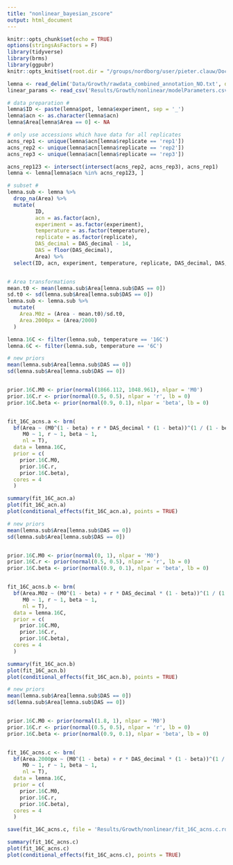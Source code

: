 ```yaml
---
title: "nonlinear_bayesian_zscore"
output: html_document
---
```


```r
knitr::opts_chunk$set(echo = TRUE)
options(stringsAsFactors = F)
library(tidyverse)
library(brms)
library(ggpubr)
knitr::opts_knit$set(root.dir = "/groups/nordborg/user/pieter.clauw/Documents/Experiments/UltimateQandD/")
```


```r
lemna <- read_delim('Data/Growth/rawdata_combined_annotation_NO.txt', delim = '\t')
linear_params <- read_csv('Results/Growth/nonlinear/modelParameters.csv')
```
```r
# data preparation #
lemna$ID <- paste(lemna$pot, lemna$experiment, sep = '_')
lemna$acn <- as.character(lemna$acn)
lemna$Area[lemna$Area == 0] <- NA

# only use accessions which have data for all replicates
acns_rep1 <- unique(lemna$acn[lemna$replicate == 'rep1'])
acns_rep2 <- unique(lemna$acn[lemna$replicate == 'rep2'])
acns_rep3 <- unique(lemna$acn[lemna$replicate == 'rep3'])

acns_rep123 <- intersect(intersect(acns_rep2, acns_rep3), acns_rep1)
lemna <- lemna[lemna$acn %in% acns_rep123, ]

# subset #
lemna.sub <- lemna %>%
  drop_na(Area) %>%
  mutate(
         ID,
         acn = as.factor(acn),
         experiment = as.factor(experiment),
         temperature = as.factor(temperature),
         replicate = as.factor(replicate),
         DAS_decimal = DAS_decimal - 14,
         DAS = floor(DAS_decimal),
         Area) %>%
  select(ID, acn, experiment, temperature, replicate, DAS_decimal, DAS, Area)


# Area transformations
mean.t0 <- mean(lemna.sub$Area[lemna.sub$DAS == 0])
sd.t0 <- sd(lemna.sub$Area[lemna.sub$DAS == 0])
lemna.sub <- lemna.sub %>%
  mutate(
    Area.M0z = (Area - mean.t0)/sd.t0,
    Area.2000px = (Area/2000)
  )

lemna.16C <- filter(lemna.sub, temperature == '16C')
lemna.6C <- filter(lemna.sub, temperature == '6C')
```


```r
# new priors
mean(lemna.sub$Area[lemna.sub$DAS == 0])
sd(lemna.sub$Area[lemna.sub$DAS == 0])


prior.16C.M0 <- prior(normal(1866.112, 1048.961), nlpar = 'M0')
prior.16C.r <- prior(normal(0.5, 0.5), nlpar = 'r', lb = 0)
prior.16C.beta <- prior(normal(0.9, 0.1), nlpar = 'beta', lb = 0)


fit_16C_acns.a <- brm(
  bf(Area ~ (M0^(1 - beta) + r * DAS_decimal * (1 - beta))^(1 / (1 - beta)),
     M0 ~ 1, r ~ 1, beta ~ 1,
     nl = T),
  data = lemna.16C,
  prior = c(
    prior.16C.M0,
    prior.16C.r,
    prior.16C.beta),
  cores = 4
  )

summary(fit_16C_acn.a)
plot(fit_16C_acn.a)
plot(conditional_effects(fit_16C_acn.a), points = TRUE)
```


```r
# new priors
mean(lemna.sub$Area[lemna.sub$DAS == 0])
sd(lemna.sub$Area[lemna.sub$DAS == 0])


prior.16C.M0 <- prior(normal(0, 1), nlpar = 'M0')
prior.16C.r <- prior(normal(0.5, 0.5), nlpar = 'r', lb = 0)
prior.16C.beta <- prior(normal(0.9, 0.1), nlpar = 'beta', lb = 0)


fit_16C_acns.b <- brm(
  bf(Area.M0z ~ (M0^(1 - beta) + r * DAS_decimal * (1 - beta))^(1 / (1 - beta)),
     M0 ~ 1, r ~ 1, beta ~ 1,
     nl = T),
  data = lemna.16C,
  prior = c(
    prior.16C.M0,
    prior.16C.r,
    prior.16C.beta),
  cores = 4
  )

summary(fit_16C_acn.b)
plot(fit_16C_acn.b)
plot(conditional_effects(fit_16C_acn.b), points = TRUE)
```

```r
# new priors
mean(lemna.sub$Area[lemna.sub$DAS == 0])
sd(lemna.sub$Area[lemna.sub$DAS == 0])


prior.16C.M0 <- prior(normal(1.8, 1), nlpar = 'M0')
prior.16C.r <- prior(normal(0.5, 0.5), nlpar = 'r', lb = 0)
prior.16C.beta <- prior(normal(0.9, 0.1), nlpar = 'beta', lb = 0)


fit_16C_acns.c <- brm(
  bf(Area.2000px ~ (M0^(1 - beta) + r * DAS_decimal * (1 - beta))^(1 / (1 - beta)),
     M0 ~ 1, r ~ 1, beta ~ 1,
     nl = T),
  data = lemna.16C,
  prior = c(
    prior.16C.M0,
    prior.16C.r,
    prior.16C.beta),
  cores = 4
  )

save(fit_16C_acns.c, file = 'Results/Growth/nonlinear/fit_16C_acns.c.rda')

summary(fit_16C_acns.c)
plot(fit_16C_acns.c)
plot(conditional_effects(fit_16C_acns.c), points = TRUE)
```

